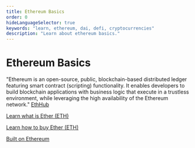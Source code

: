 ```yaml
---
title: Ethereum Basics
order: 0
hideLanguageSelector: true
keywords: "learn, ethereum, dai, defi, cryptocurrencies"
description: "Learn about ethereum basics."
---
```


# Ethereum Basics

"Ethereum is an open-source, public, blockchain-based distributed ledger featuring smart contract (scripting) functionality. It enables developers to build blockchain applications with business logic that execute in a trustless environment, while leveraging the high availability of the Ethereum network." [EthHub](https://docs.ethhub.io/ethereum-basics/what-is-ethereum/)



<List>

[Learn what is Ether (ETH)](https://docs.ethhub.io/ethereum-basics/what-is-ether/)

[Learn how to buy Ether (ETH)](https://docs.ethhub.io/using-ethereum/how-to-buy-ether/)

[Built on Ethereum ](https://docs.ethhub.io/built-on-ethereum/built-on-ethereum/)




</List>
